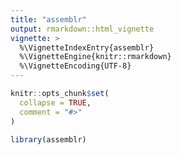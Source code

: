 ```yaml
---
title: "assemblr"
output: rmarkdown::html_vignette
vignette: >
  %\VignetteIndexEntry{assemblr}
  %\VignetteEngine{knitr::rmarkdown}
  %\VignetteEncoding{UTF-8}
---
```


```r
knitr::opts_chunk$set(
  collapse = TRUE,
  comment = "#>"
)
```

```r
library(assemblr)
```
